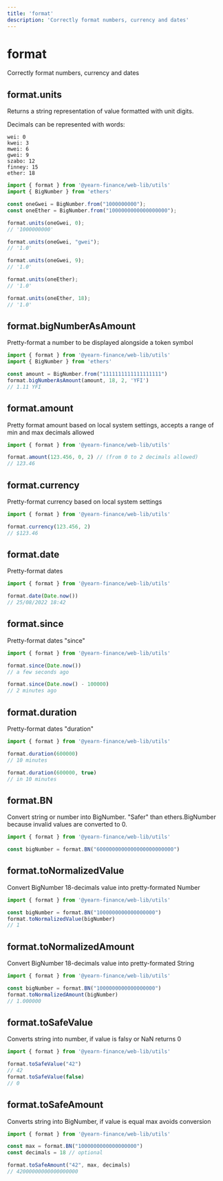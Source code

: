 ```yaml
---
title: 'format'
description: 'Correctly format numbers, currency and dates'
---
```


# format

Correctly format numbers, currency and dates

## format.units

Returns a string representation of value formatted with unit digits.

Decimals can be represented with words:

```
wei: 0	 
kwei: 3	 
mwei: 6	 
gwei: 9	 
szabo: 12	 
finney: 15	 
ether: 18
```

```js
import { format } from '@yearn-finance/web-lib/utils'
import { BigNumber } from 'ethers'

const oneGwei = BigNumber.from("1000000000");
const oneEther = BigNumber.from("1000000000000000000");

format.units(oneGwei, 0);
// '1000000000'

format.units(oneGwei, "gwei");
// '1.0'

format.units(oneGwei, 9);
// '1.0'

format.units(oneEther);
// '1.0'

format.units(oneEther, 18);
// '1.0'
```

## format.bigNumberAsAmount

Pretty-format a number to be displayed alongside a token symbol

```js
import { format } from '@yearn-finance/web-lib/utils'
import { BigNumber } from 'ethers'

const amount = BigNumber.from("1111111111111111111")
format.bigNumberAsAmount(amount, 18, 2, 'YFI')
// 1.11 YFI
```

## format.amount

Pretty format amount based on local system settings, accepts a range of min and max decimals allowed

```js
import { format } from '@yearn-finance/web-lib/utils'

format.amount(123.456, 0, 2) // (from 0 to 2 decimals allowed)
// 123.46
```

## format.currency

Pretty-format currency based on local system settings

```js
import { format } from '@yearn-finance/web-lib/utils'

format.currency(123.456, 2)
// $123.46
```

## format.date

Pretty-format dates

```js
import { format } from '@yearn-finance/web-lib/utils'

format.date(Date.now())
// 25/08/2022 18:42
```

## format.since

Pretty-format dates "since"

```js
import { format } from '@yearn-finance/web-lib/utils'

format.since(Date.now())
// a few seconds ago

format.since(Date.now() - 100000)
// 2 minutes ago
```

## format.duration

Pretty-format dates "duration"

```js
import { format } from '@yearn-finance/web-lib/utils'

format.duration(600000)
// 10 minutes

format.duration(600000, true)
// in 10 minutes
```

## format.BN

Convert string or number into BigNumber. "Safer" than ethers.BigNumber because invalid values are converted to 0.

```js
import { format } from '@yearn-finance/web-lib/utils'

const bigNumber = format.BN("6000000000000000000000000")
```

## format.toNormalizedValue

Convert BigNumber 18-decimals value into pretty-formated Number

```js
import { format } from '@yearn-finance/web-lib/utils'

const bigNumber = format.BN("1000000000000000000")
format.toNormalizedValue(bigNumber)
// 1
```

## format.toNormalizedAmount

Convert BigNumber 18-decimals value into pretty-formated String 

```js
import { format } from '@yearn-finance/web-lib/utils'

const bigNumber = format.BN("1000000000000000000")
format.toNormalizedAmount(bigNumber)
// 1.000000
```

## format.toSafeValue

Converts string into number, if value is falsy or NaN returns 0

```js
import { format } from '@yearn-finance/web-lib/utils'

format.toSafeValue("42")
// 42
format.toSafeValue(false)
// 0
```

## format.toSafeAmount

Converts string into BigNumber, if value is equal max avoids conversion

```js
import { format } from '@yearn-finance/web-lib/utils'

const max = format.BN("1000000000000000000")
const decimals = 18 // optional

format.toSafeAmount("42", max, decimals)
// 42000000000000000000 
```